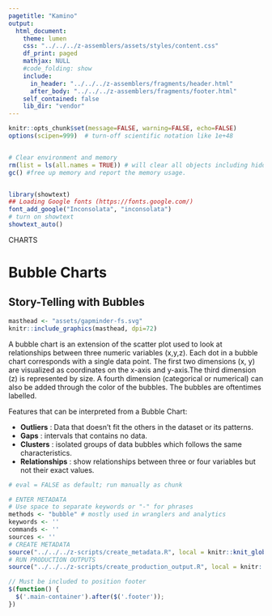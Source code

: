 ```yaml
---
pagetitle: "Kamino"
output: 
  html_document:
    theme: lumen
    css: "../../../z-assemblers/assets/styles/content.css"
    df_print: paged
    mathjax: NULL
    #code_folding: show
    include:
      in_header: "../../../z-assemblers/fragments/header.html"
      after_body: "../../../z-assemblers/fragments/footer.html"
    self_contained: false
    lib_dir: "vendor"
---
```


```r

knitr::opts_chunk$set(message=FALSE, warning=FALSE, echo=FALSE)
options(scipen=999)  # turn-off scientific notation like 1e+48


# Clear environment and memory
rm(list = ls(all.names = TRUE)) # will clear all objects including hidden 
gc() #free up memory and report the memory usage.


library(showtext)
## Loading Google fonts (https://fonts.google.com/)
font_add_google("Inconsolata", "inconsolata")
# turn on showtext
showtext_auto()

```

<div class="activity">
CHARTS  
</div>

# Bubble Charts
## Story-Telling with Bubbles

```r
masthead <- "assets/gapminder-fs.svg"
knitr::include_graphics(masthead, dpi=72)
```



A bubble chart is an extension of the scatter plot used to look at relationships between three numeric variables (x,y,z). Each dot in a bubble chart corresponds with a single data point. The first two dimensions (x, y) are visualized as coordinates on the x-axis and y-axis.The third dimension (z) is represented by size. A fourth dimension (categorical or numerical) can also be added through the color of the bubbles. The bubbles are oftentimes labelled.

Features that can be interpreted from a Bubble Chart:

* __Outliers__ : Data that doesn't fit the others in the dataset or its patterns.
* __Gaps__ : intervals that contains no data.
* __Clusters__ : isolated groups of data bubbles which follows the same characteristics.
* __Relationships__ : show relationships between three or four variables but not their exact values.


```r
# eval = FALSE as default; run manually as chunk

# ENTER METADATA
# Use space to separate keywords or "-" for phrases
methods <- "bubble" # mostly used in wranglers and analytics
keywords <- ''
commands <- ''
sources <- ''
# CREATE METADATA
source("../../../z-scripts/create_metadata.R", local = knitr::knit_global())
# RUN PRODUCTION OUTPUTS
source("../../../z-scripts/create_production_output.R", local = knitr::knit_global())
```

```js

// Must be included to position footer
$(function() {
  $('.main-container').after($('.footer'));
})

```

